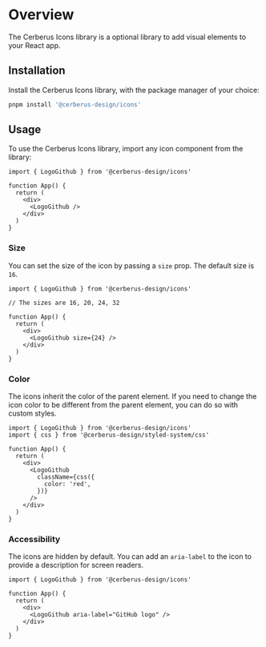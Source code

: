 
# Overview

The Cerberus Icons library is a optional library to add visual elements to your React app.

## Installation

Install the Cerberus Icons library, with the package manager of your choice:

```bash
pnpm install '@cerberus-design/icons'
```

<NoteAdmonition description="The Cerberus Icons library currently only supports React." />

## Usage

To use the Cerberus Icons library, import any icon component from the library:

```tsx
import { LogoGithub } from '@cerberus-design/icons'

function App() {
  return (
    <div>
      <LogoGithub />
    </div>
  )
}
```

### Size

You can set the size of the icon by passing a `size` prop. The default size is `16`.

```tsx
import { LogoGithub } from '@cerberus-design/icons'

// The sizes are 16, 20, 24, 32

function App() {
  return (
    <div>
      <LogoGithub size={24} />
    </div>
  )
}
```

### Color

The icons inherit the color of the parent element. If you need to change the icon color to be different from the parent element, you can do so with custom styles.

```tsx
import { LogoGithub } from '@cerberus-design/icons'
import { css } from '@cerberus-design/styled-system/css'

function App() {
  return (
    <div>
      <LogoGithub
        className={css({
          color: 'red',
        })}
      />
    </div>
  )
}
```

### Accessibility

The icons are hidden by default. You can add an `aria-label` to the icon to provide a description for screen readers.

```tsx
import { LogoGithub } from '@cerberus-design/icons'

function App() {
  return (
    <div>
      <LogoGithub aria-label="GitHub logo" />
    </div>
  )
}
```
